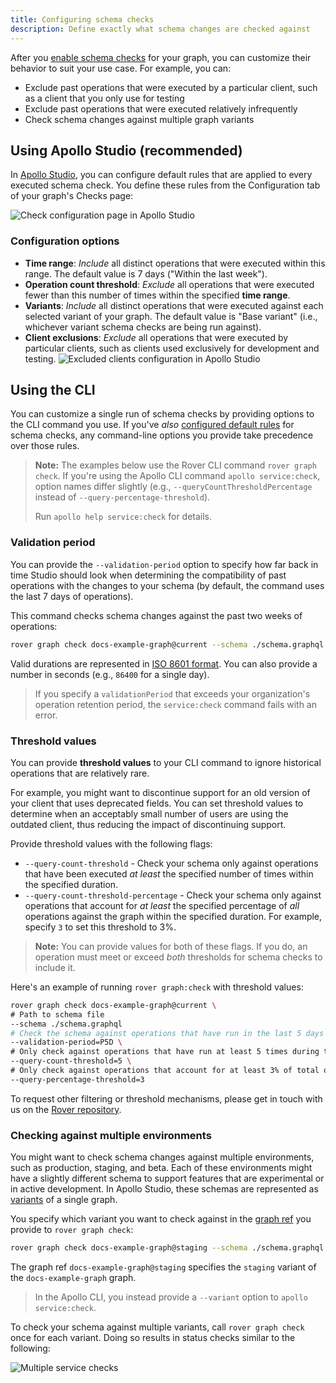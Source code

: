 ```yaml
---
title: Configuring schema checks
description: Define exactly what schema changes are checked against
---
```


After you [enable schema checks](./schema-checks/) for your graph, you can customize their behavior to suit your use case. For example, you can:

* Exclude past operations that were executed by a particular client, such as a client that you only use for testing
* Exclude past operations that were executed relatively infrequently
* Check schema changes against multiple graph variants

## Using Apollo Studio (recommended)

In [Apollo Studio](https://studio.apollographql.com), you can configure default rules that are applied to every executed schema check. You define these rules from the Configuration tab of your graph's Checks page:

<img class="screenshot" src="./img/check-configurations/check-configuration-page.png" alt="Check configuration page in Apollo Studio" />

### Configuration options

* **Time range**: _Include_ all distinct operations that were executed within this range. The default value is 7 days ("Within the last week").
* **Operation count threshold**: _Exclude_ all operations that were executed fewer than this number of times within the specified **time range**.
* **Variants**: _Include_ all distinct operations that were executed against each selected variant of your graph. The default value is "Base variant" (i.e., whichever variant schema checks are being run against).
* **Client exclusions**: _Exclude_ all operations that were executed by particular clients, such as clients used exclusively for development and testing.
    <img class="screenshot" src="./img/check-configurations/excluded-clients.png" alt="Excluded clients configuration in Apollo Studio" />

## Using the CLI

You can customize a single run of schema checks by providing options to the CLI command you use. If you've _also_ [configured default rules](#using-apollo-studio-recommended) for schema checks, any command-line options you provide take precedence over those rules.

> **Note:** The examples below use the Rover CLI command `rover graph check`. If you're using the Apollo CLI command `apollo service:check`, option names differ slightly (e.g., `--queryCountThresholdPercentage` instead of `--query-percentage-threshold`).
>
>Run `apollo help service:check` for details.

### Validation period

You can provide the `--validation-period` option to specify how far back in time Studio should look when determining the compatibility of past operations with the changes to your schema (by default, the command uses the last 7 days of operations).

This command checks schema changes against the past two weeks of operations:

```bash
rover graph check docs-example-graph@current --schema ./schema.graphql --validation-period=P2W
```

Valid durations are represented in [ISO 8601 format](https://en.wikipedia.org/wiki/ISO_8601#Durations). You can also provide a number in seconds (e.g., `86400` for a single day).

> If you specify a `validationPeriod` that exceeds your organization's operation retention period, the `service:check` command fails with an error.

### Threshold values

You can provide **threshold values** to your CLI command to ignore historical operations that are relatively rare.

For example, you might want to discontinue support for an old version of your client that uses deprecated fields. You can set threshold values to determine when an acceptably small number of users are using the outdated client, thus reducing the impact of discontinuing support.

Provide threshold values with the following flags:

- `--query-count-threshold` - Check your schema only against operations that have been executed _at least_ the specified number of times within the specified duration.
- `--query-count-threshold-percentage` - Check your schema only against operations that account for _at least_ the specified percentage of _all_ operations against the graph within the specified duration. For example, specify `3` to set this threshold to 3%.

> **Note:** You can provide values for both of these flags. If you do, an operation must meet or exceed _both_ thresholds for schema checks to include it.

Here's an example of running `rover graph:check` with threshold values:

```bash
rover graph check docs-example-graph@current \
# Path to schema file
--schema ./schema.graphql 
# Check the schema against operations that have run in the last 5 days
--validation-period=P5D \
# Only check against operations that have run at least 5 times during the 5-day duration
--query-count-threshold=5 \
# Only check against operations that account for at least 3% of total operation volume
--query-percentage-threshold=3
```

To request other filtering or threshold mechanisms, please get in touch with us on the [Rover repository](https://github.com/apollographql/rover).

### Checking against multiple environments

You might want to check schema changes against multiple environments, such as production, staging, and beta. Each of these environments might have a slightly different schema to support features that are experimental or in active development. In Apollo Studio, these schemas are represented as [variants](./org/graphs/#managing-variants) of a single graph.

You specify which variant you want to check against in the [graph ref](https://www.apollographql.com/docs/rover/conventions/#graph-refs) you provide to `rover graph check`:

```bash
rover graph check docs-example-graph@staging --schema ./schema.graphql
```

The graph ref `docs-example-graph@staging` specifies the `staging` variant of the `docs-example-graph` graph.
 
> In the Apollo CLI, you instead provide a `--variant` option to `apollo service:check`.

To check your schema against multiple variants, call `rover graph check` once for each variant. Doing so results in status checks similar to the following:

<img class="screenshot" src="./img/schema-checks/multi-github-check.png" alt="Multiple service checks" />
